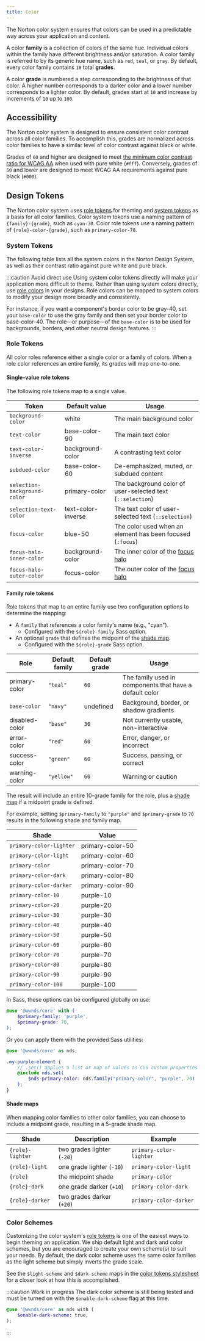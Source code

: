 ```yaml
---
title: Color
---
```



The Norton color system ensures that colors can be used in a predictable way
across your application and content.

<Callout title="Terms">

A color **family** is a collection of colors of the same hue.
Individual colors within the family have different brightness and/or saturation.
A color family is referred to by its generic hue name, such as `red`, `teal`, or `gray`.
By default, every color family contains `10` total **grades**.

A color **grade** is numbered a step corresponding to the brightness of that color.
A higher number corresponds to a darker color and a lower number corresponds to a lighter color.
By default, grades start at `10` and increase by increments of `10` up to `100`.

</Callout>

## Accessibility

The Norton color system is designed to ensure consistent color contrast across all color families.
To accomplish this, grades are normalized across color families to have a similar level of color contrast against black or white.

Grades of `60` and higher are designed to meet [the minimum color contrast ratio for WCAG AA](https://www.w3.org/TR/WCAG21/#contrast-minimum) when used with pure white (`#fff`).
Conversely, grades of `50` and lower are designed to meet WCAG AA requirements against pure black (`#000`).

## Design Tokens

The Norton color system uses [role tokens](design-tokens#role-tokens) for theming and [system tokens](design-tokens#system-tokens) as a basis for all color families.
Color system tokens use a naming pattern of `{family}-{grade}`, such as `cyan-30`.
Color role tokens use a naming pattern of `{role}-color-{grade}`, such as `primary-color-70`.

### System Tokens

The following table lists all the system colors in the Norton Design System, as well as their contrast ratio against pure white and pure black.

:::caution Avoid direct use
Using system color tokens directly will make your application more difficult to theme.
Rather than using system colors directly, use [role colors](#role-tokens) in your designs.
Role colors can be mapped to system colors to modify your design more broadly and consistently.

For instance, if you want a component's border color to be <ColorChip>gray-40</ColorChip>, set your `base-color` to use the gray family and then set your border color to <ColorChip color="var(--nds-gray-40)">base-color-40</ColorChip>.
The role&mdash;or purpose&mdash;of the `base-color` is to be used for backgrounds, borders, and other neutral design features.
:::

<AllFamilies />

### Role Tokens

All color roles reference either a single color or a family of colors.
When a role color references an entire family, its grades will map one-to-one.

#### Single-value role tokens

The following role tokens map to a single value.

| Token                        | Default value                             | Usage                                                         |
| ---------------------------- | ----------------------------------------- | ------------------------------------------------------------- |
| `background-color`           | <ColorChip>white</ColorChip>              | The main background color                                     |
| `text-color`                 | <ColorChip>base-color-90</ColorChip>      | The main text color                                           |
| `text-color-inverse`         | <ColorChip>background-color</ColorChip>   | A contrasting text color                                      |
| `subdued-color`              | <ColorChip>base-color-60</ColorChip>      | De-emphasized, muted, or subdued content                      |
| `selection-background-color` | <ColorChip>primary-color</ColorChip>      | The background color of user-selected text (`::selection`)    |
| `selection-text-color`       | <ColorChip>text-color-inverse</ColorChip> | The text color of user-selected text (`::selection`)          |
| `focus-color`                | <ColorChip>blue-50</ColorChip>            | The color used when an element has been focused (`:focus`)    |
| `focus-halo-inner-color`     | <ColorChip>background-color</ColorChip>   | The inner color of the [focus halo](accessibility#focus-halo) |
| `focus-halo-outer-color`     | <ColorChip>focus-color</ColorChip>        | The outer color of the [focus halo](accessibility#focus-halo) |

#### Family role tokens

Role tokens that map to an entire family use two configuration options to determine the mapping:

- A `family` that references a color family's name (e.g., "cyan").
  - Configured with the `${role}-family` Sass option.
- An optional `grade` that defines the midpoint of the [shade map](#shade-maps).
  - Configured with the `${role}-grade` Sass option.

| Role                                                                    | Default family | Default grade | Usage                                                   |
| ----------------------------------------------------------------------- | -------------- | ------------- | ------------------------------------------------------- |
| <ColorChip color="var(--nds-primary-color)">primary-color</ColorChip>   | `"teal"`       | `60`          | The family used in components that have a default color |
| `base-color`                                                            | `"navy"`       | undefined     | Background, border, or shadow gradients                 |
| <ColorChip color="var(--nds-disabled-color)">disabled-color</ColorChip> | `"base"`       | `30`          | Not currently usable, non-interactive                   |
| <ColorChip color="var(--nds-error-color)">error-color</ColorChip>       | `"red"`        | `60`          | Error, danger, or incorrect                             |
| <ColorChip color="var(--nds-success-color)">success-color</ColorChip>   | `"green"`      | `60`          | Success, passing, or correct                            |
| <ColorChip color="var(--nds-warning-color)">warning-color</ColorChip>   | `"yellow"`     | `60`          | Warning or caution                                      |

The result will include an entire 10-grade family for the role, plus a [shade map](#shade-maps) if a midpoint grade is defined.

For example, setting `$primary-family` to `"purple"` and `$primary-grade` to `70` results in the following shade and family map.

<div class="example-shade">

| Shade                   | Value                                   |
| ----------------------- | --------------------------------------- |
| `primary-color-lighter` | <ColorChip>primary-color-50</ColorChip> |
| `primary-color-light`   | <ColorChip>primary-color-60</ColorChip> |
| `primary-color`         | <ColorChip>primary-color-70</ColorChip> |
| `primary-color-dark`    | <ColorChip>primary-color-80</ColorChip> |
| `primary-color-darker`  | <ColorChip>primary-color-90</ColorChip> |
| `primary-color-10`      | <ColorChip>purple-10</ColorChip>        |
| `primary-color-20`      | <ColorChip>purple-20</ColorChip>        |
| `primary-color-30`      | <ColorChip>purple-30</ColorChip>        |
| `primary-color-40`      | <ColorChip>purple-40</ColorChip>        |
| `primary-color-50`      | <ColorChip>purple-50</ColorChip>        |
| `primary-color-60`      | <ColorChip>purple-60</ColorChip>        |
| `primary-color-70`      | <ColorChip>purple-70</ColorChip>        |
| `primary-color-80`      | <ColorChip>purple-80</ColorChip>        |
| `primary-color-90`      | <ColorChip>purple-90</ColorChip>        |
| `primary-color-100`     | <ColorChip>purple-100</ColorChip>       |

</div>

In Sass, these options can be configured globally on use:

```scss
@use '@wwnds/core' with (
	$primary-family: 'purple',
	$primary-grade: 70,
);
```

Or you can apply them with the provided Sass utilities:

```scss
@use '@wwnds/core' as nds;

.my-purple-element {
	// .set() applies a list or map of values as CSS custom properties
	@include nds.set(
		$nds-primary-color: nds.family("primary-color", "purple", 70)
	);
}
```

#### Shade maps

When mapping color families to other color families, you can choose to include a midpoint grade, resulting in a 5-grade shade map.

| Shade            | Description                | Example                 |
| ---------------- | -------------------------- | ----------------------- |
| `{role}-lighter` | two grades lighter (`-20`) | `primary-color-lighter` |
| `{role}-light`   | one grade lighter (`-10`)  | `primary-color-light`   |
| `{role}`         | the midpoint shade         | `primary-color`         |
| `{role}-dark`    | one grade darker (`+10`)   | `primary-color-dark`    |
| `{role}-darker`  | two grades darker (`+20`)  | `primary-color-darker`  |

### Color Schemes

Customizing the color system's [role tokens](design-tokens#role-tokens) is one of the easiest ways to begin theming an application.
We ship default light and dark and color schemes, but you are encouraged to create your own scheme(s) to suit your needs.
By default, the dark color scheme uses the same color families as the light scheme but simply inverts the grade scale.

See the `$light-scheme` and `$dark-scheme` maps in the
[color tokens stylesheet](https://github.com/wwnorton/design-system/blob/main/packages/core/src/color/tokens.scss)
for a closer look at how this is accomplished.

:::caution Work in progress
The dark color scheme is still being tested and must be turned on with the `$enable-dark-scheme` flag at this time.

```scss
@use '@wwnds/core' as nds with (
	$enable-dark-scheme: true,
);
```

:::
